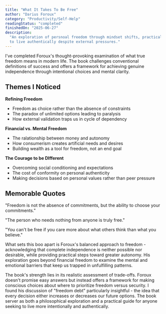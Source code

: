 ```yaml
---
title: "What It Takes To Be Free"
author: "Darius Foroux"
category: "Productivity/Self-Help"
readingStatus: "completed"
finishedOn: "2025-06-27"
description:
  "An exploration of persnoal freedom through mindset shifts, practical strategies, and the courage
  to live authentically despite external pressures."
---
```


I've completed Foroux's thought-provoking examination of what true freedom means in modern life. The
book challenges conventional definitions of success and offers a framework for achieving genuine
independence through intentional choices and mental clarity.

## Themes I Noticed

**Refining Freedom**

- Freedom as choice rather than the absence of constraints
- The paradox of unlimited options leading to paralysis
- How external validation traps us in cycle of dependency

**Financial vs. Mental Freedom**

- The ralationship between money and autonomy
- How consumerism creates artificial needs and desires
- Building wealth as a tool for freedom, not an end goal

**The Courage to be DIfferent**

- Overcoming social conditioning and expectations
- The cost of conformity on personal authenticity
- Making decisions based on personal values rather than peer pressure

## Memorable Quotes

"Freedom is not the absence of commitments, but the ability to choose your commitments."

"The person who needs nothing from anyone is truly free."

"You can't be free if you care more about what others think than what you believe."

What sets this boo apart is Foroux's balanced approach to freedom - acknowledging that complete
independence is neither possible nor desirable, while providing practical steps toward greater
autonomy. His exploration goes beyond financial freedom to examine the mental and emotional barriers
that keep us trapped in unfulfilling patterns.

The book's strength lies in its realistic assessment of trade-offs. Foroux doesn't promise easy
answers but instead offers a framework for making conscious choices about where to prioritize
freedom versus security. I found his discussion of "freedom debt" particularly insightful - the idea
that every decision either increases or decreases our future options. The book server as both a
philosophical exploration and a practical guide for anyone seeking to live more intentionally and
authentically.
